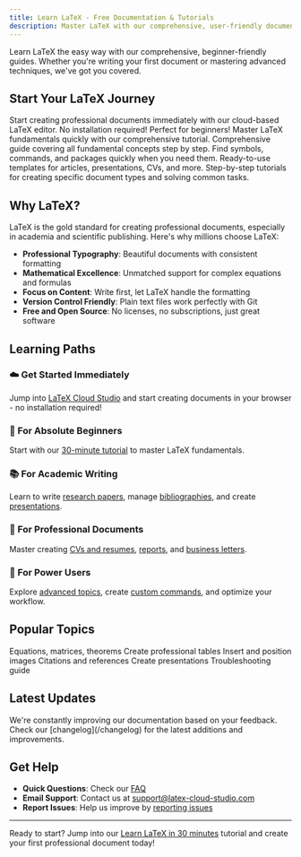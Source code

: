 ```yaml
---
title: Learn LaTeX - Free Documentation & Tutorials
description: Master LaTeX with our comprehensive, user-friendly documentation. From beginners to advanced users, learn document preparation with clear examples and practical guides.
---
```



Learn LaTeX the easy way with our comprehensive, beginner-friendly guides. Whether you're writing your first document or mastering advanced techniques, we've got you covered.

## Start Your LaTeX Journey

<CardGroup cols={2}>
  <Card 
    title="Get Started with LaTeX Cloud Studio" 
    icon="cloud"
    href="/getting-started/cloud-studio"
  >
    Start creating professional documents immediately with our cloud-based LaTeX editor. No installation required!
  </Card>
  <Card 
    title="Learn LaTeX in 30 minutes" 
    icon="rocket"
    href="/learn/latex-in-30-minutes"
  >
    Perfect for beginners! Master LaTeX fundamentals quickly with our comprehensive tutorial.
  </Card>
  <Card 
    title="LaTeX Basics" 
    icon="book"
    href="/learn/latex/basics"
  >
    Comprehensive guide covering all fundamental concepts step by step.
  </Card>
  <Card 
    title="Quick Reference" 
    icon="magnifying-glass"
    href="/learn/reference"
  >
    Find symbols, commands, and packages quickly when you need them.
  </Card>
  <Card 
    title="Templates" 
    icon="file-code"
    href="/templates"
  >
    Ready-to-use templates for articles, presentations, CVs, and more.
  </Card>
  <Card 
    title="How-to Guides" 
    icon="wrench"
    href="/learn/how-to"
  >
    Step-by-step tutorials for creating specific document types and solving common tasks.
  </Card>
</CardGroup>

## Why LaTeX?

LaTeX is the gold standard for creating professional documents, especially in academia and scientific publishing. Here's why millions choose LaTeX:

- **Professional Typography**: Beautiful documents with consistent formatting
- **Mathematical Excellence**: Unmatched support for complex equations and formulas
- **Focus on Content**: Write first, let LaTeX handle the formatting
- **Version Control Friendly**: Plain text files work perfectly with Git
- **Free and Open Source**: No licenses, no subscriptions, just great software

## Learning Paths

### ☁️ Get Started Immediately
Jump into [LaTeX Cloud Studio](/getting-started/cloud-studio) and start creating documents in your browser - no installation required!

### 🎯 For Absolute Beginners
Start with our [30-minute tutorial](/learn/latex-in-30-minutes) to master LaTeX fundamentals.

### 📚 For Academic Writing
Learn to write [research papers](/learn/latex/how-to/writing-research-paper), manage [bibliographies](/learn/latex/bibliography-citations), and create [presentations](/learn/latex/how-to/presentations).

### 💼 For Professional Documents
Master creating [CVs and resumes](/learn/how-to/cv-resume), [reports](/learn/how-to/reports), and [business letters](/learn/how-to/letters).

### 🔧 For Power Users
Explore [advanced topics](/learn/advanced), create [custom commands](/learn/latex/custom-commands), and optimize your workflow.

## Popular Topics

<CardGroup cols={3}>
  <Card 
    title="Mathematics" 
    icon="square-root-variable"
    href="/learn/latex/mathematics"
  >
    Equations, matrices, theorems
  </Card>
  <Card 
    title="Tables" 
    icon="table"
    href="/learn/latex/tables"
  >
    Create professional tables
  </Card>
  <Card 
    title="Figures" 
    icon="image"
    href="/learn/latex/figures"
  >
    Insert and position images
  </Card>
  <Card 
    title="Bibliography" 
    icon="quote"
    href="/learn/latex/bibliography-citations"
  >
    Citations and references
  </Card>
  <Card 
    title="Beamer" 
    icon="presentation"
    href="/learn/how-to/presentations"
  >
    Create presentations
  </Card>
  <Card 
    title="Errors" 
    icon="triangle-exclamation"
    href="/learn/latex/basics/errors"
  >
    Troubleshooting guide
  </Card>
</CardGroup>

## Latest Updates

<Info>
  We're constantly improving our documentation based on your feedback. Check our [changelog](/changelog) for the latest additions and improvements.
</Info>

## Get Help

- **Quick Questions**: Check our [FAQ](/faq)
- **Email Support**: Contact us at [support@latex-cloud-studio.com](mailto:support@latex-cloud-studio.com)
- **Report Issues**: Help us improve by [reporting issues](https://github.com/latex-cloud-studio/docs/issues)

---

Ready to start? Jump into our [Learn LaTeX in 30 minutes](/learn/latex-in-30-minutes) tutorial and create your first professional document today!